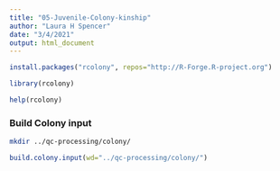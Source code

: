 ```yaml
---
title: "05-Juvenile-Colony-kinship"
author: "Laura H Spencer"
date: "3/4/2021"
output: html_document
---
```


```r
install.packages("rcolony", repos="http://R-Forge.R-project.org")
```
```r
library(rcolony)
```

```r
help(rcolony)
```

### Build Colony input

```bash
mkdir ../qc-processing/colony/
```

```r
build.colony.input(wd="../qc-processing/colony/")
```


